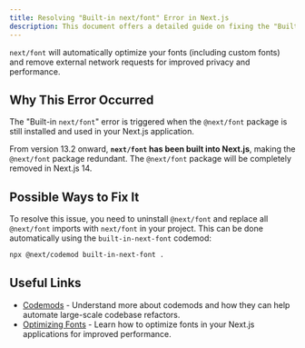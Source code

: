 ```yaml
---
title: Resolving "Built-in next/font" Error in Next.js
description: This document offers a detailed guide on fixing the "Built-in `next/font`" error in Next.js, which typically occurs when you're still using the `@next/font` package in Next.js 13.2 and later.
---
```


`next/font` will automatically optimize your fonts (including custom fonts) and remove external network requests for improved privacy and performance.

## Why This Error Occurred

The "Built-in `next/font`" error is triggered when the `@next/font` package is still installed and used in your Next.js application.

From version 13.2 onward, **`next/font` has been built into Next.js**, making the `@next/font` package redundant. The `@next/font` package will be completely removed in Next.js 14.

## Possible Ways to Fix It

To resolve this issue, you need to uninstall `@next/font` and replace all `@next/font` imports with `next/font` in your project. This can be done automatically using the `built-in-next-font` codemod:

```sh filename="Terminal"
npx @next/codemod built-in-next-font .
```

## Useful Links

- [Codemods](/docs/app/guides/upgrading/codemods) - Understand more about codemods and how they can help automate large-scale codebase refactors.
- [Optimizing Fonts](/docs/app/building-your-application/optimizing/fonts) - Learn how to optimize fonts in your Next.js applications for improved performance.
